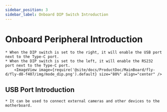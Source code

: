 ```yaml
---
sidebar_position: 3
sidebar_label: Onboard DIP Switch Introduction
---
```



# Onboard Peripheral Introduction

    * When the DIP switch is set to the right, it will enable the USB port next to the Type-C port.
    * When the DIP switch is set to the left, it will enable the RS232 port next to the Type-C port.
        <ImageView image={require('@site/docs/ProductDoc/MainBoard/fly-d/fly-d8-f407/img/mode_dip.png').default} size="80%" align="center" />

## USB Port Introduction

    * It can be used to connect external cameras and other devices to the motherboard.